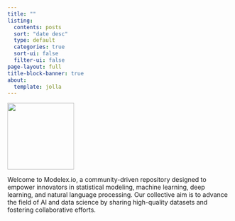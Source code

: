 ```yaml
---
title: ""
listing:
  contents: posts
  sort: "date desc"
  type: default
  categories: true
  sort-ui: false
  filter-ui: false
page-layout: full
title-block-banner: true
about:
  template: jolla
---
```


![](LOGO.png){fig-align="center" width="150"}

Welcome to Modelex.io, a community-driven repository designed to empower innovators in statistical modeling, machine learning, deep learning, and natural language processing. Our collective aim is to advance the field of AI and data science by sharing high-quality datasets and fostering collaborative efforts.
